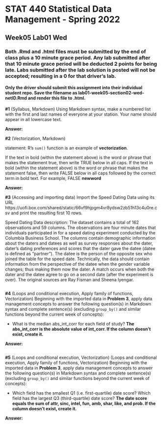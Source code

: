 # STAT 440 Statistical Data Management - Spring 2022
## Week05 Lab01 Wed
### Both .Rmd and .html files must be submitted by the end of class plus a 10 minute grace period. Any lab submitted after that 10 minute grace period will be deducted 2 points for being late. Labs submitted after the lab solution is posted will not be accepted; resulting in a 0 for that driver's lab.
#### Only the driver should submit this assignment into their individual student repo. Save the filename as lab01-week05-section02-wed-netID.Rmd and render this file to .html. 


**#1** (Syllabus, Markdown) Using Markdown syntax, make a numbered list with the first and last names of everyone at your station. Your name should appear in all lowercase text.

**Answer:**

**#2** (Vectorization, Markdown)

statement: R's `sum()` function is an example of **vectorization**. 

If the text in bold (within the statement above) is the word or phrase that makes the statement true, then write TRUE below in all caps. If the text in bold (within the statement above) is the word or phrase that makes the statement false, then write FALSE below in all caps followed by the correct term in bold text. For example, FALSE **newword** 

**Answer:**

**#3** (Accessing and importing data) Import the Speed Dating Data using its URL https://uofi.box.com/shared/static/66vf9hjpgm4vr8ydsw2zb51h13c4u0re.csv and print the resulting first 10 rows.

Speed Dating Data description: The dataset contains a total of 162 observations and 59 columns. The observations are four minute dates that individuals participated in for a speed dating experiment conducted by the Columbia Business School. The columns contain demographic information about the daters and datees as well as survey responses about the dater, dater's dating preferences and scores that the dater gave the datee (datee is defined as "partner"). The datee is the person of the opposite sex who joined the table for the speed date. Technically, the data should contain information from the perspective of the datee when the gender variable changes; thus making them now the dater. A match occurs when both the dater and the datee agree to go on a second date (after the experiment is over). The original sources are Ray Fisman and Sheena Iyengar.

```{r}

```

**#4** (Loops and conditional execution, Apply family of functions, Vectorization) Beginning with the imported data in **Problem 3**, apply data management concepts to answer the following question(s) in Markdown syntax and complete sentence(s) (excluding `group_by()` and similar functions beyond the current week of concepts):

- What is the median abs_int_corr for each field of study? **The abs_int_corr is the absolute value of int_corr. If the column doesn't exist, create it.**

**Answer:** 

```{r}

```

**#5** (Loops and conditional execution, Vectorization) (Loops and conditional execution, Apply family of functions, Vectorization) Beginning with the imported data in **Problem 3**, apply data management concepts to answer the following question(s) in Markdown syntax and complete sentence(s) (excluding `group_by()` and similar functions beyond the current week of concepts):

- Which field has the smallest Q1 (i.e. first-quartile) date score? Which field has the largest Q3 (third-quartile) date score? **The date score equals the sum of attr, sinc, intel, fun, amb, shar, like, and prob. If the column doesn't exist, create it.**

**Answer:** 

```{r}

```
